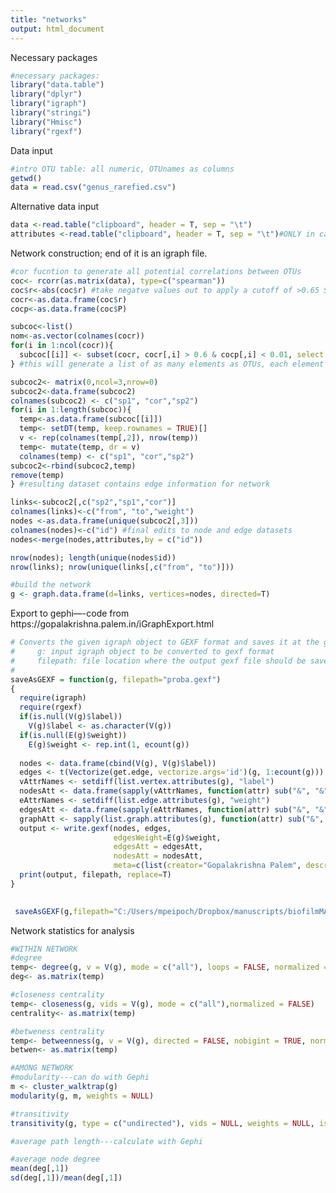 ```yaml
---
title: "networks"
output: html_document
---
```

Necessary packages
```r
#necessary packages:
library("data.table")
library("dplyr")
library("igraph")
library("stringi")
library("Hmisc")
library("rgexf")
```

Data input
```r
#intro OTU table: all numeric, OTUnames as columns
getwd() 
data = read.csv("genus_rarefied.csv")
```

Alternative data input
```r
data <-read.table("clipboard", header = T, sep = "\t")
attributes <-read.table("clipboard", header = T, sep = "\t")#ONLY in case need to copy/paste dataset in
```

Network construction; end of it is an igraph file.
```r
#cor fucntion to generate all potential correlations between OTUs
coc<- rcorr(as.matrix(data), type=c("spearman")) 
coc$r<-abs(coc$r) #take negatve values out to apply a cutoff of >0.65 Spearman rank correlation
cocr<-as.data.frame(coc$r)
cocp<-as.data.frame(coc$P)

subcoc<-list()
nom<-as.vector(colnames(cocr))
for(i in 1:ncol(cocr)){
  subcoc[[i]] <- subset(cocr, cocr[,i] > 0.6 & cocp[,i] < 0.01, select = c(nom[[i]]))
} #this will generate a list of as many elements as OTUs, each element contains a vector with only OTU correlations above the predetermined cutoff (r=0.6 and p-value 0.5 here)

subcoc2<- matrix(0,ncol=3,nrow=0)
subcoc2<-data.frame(subcoc2)
colnames(subcoc2) <- c("sp1", "cor","sp2")
for(i in 1:length(subcoc)){
  temp<-as.data.frame(subcoc[[i]])
  temp<- setDT(temp, keep.rownames = TRUE)[]
  v <- rep(colnames(temp[,2]), nrow(temp))  
  temp<- mutate(temp, dr = v)
  colnames(temp) <- c("sp1", "cor","sp2")
subcoc2<-rbind(subcoc2,temp)
remove(temp)
} #resulting dataset contains edge information for network

links<-subcoc2[,c("sp2","sp1","cor")]
colnames(links)<-c("from", "to","weight")
nodes <-as.data.frame(unique(subcoc2[,3]))
colnames(nodes)<-c("id") #final edits to node and edge datasets
nodes<-merge(nodes,attributes,by = c("id"))

nrow(nodes); length(unique(nodes$id))
nrow(links); nrow(unique(links[,c("from", "to")]))

#build the network
g <- graph.data.frame(d=links, vertices=nodes, directed=T) 

```

Export to gephi----code from https://gopalakrishna.palem.in/iGraphExport.html
```r
# Converts the given igraph object to GEXF format and saves it at the given filepath location
#     g: input igraph object to be converted to gexf format
#     filepath: file location where the output gexf file should be saved
#
saveAsGEXF = function(g, filepath="proba.gexf")
{
  require(igraph)
  require(rgexf)
  if(is.null(V(g)$label))
    V(g)$label <- as.character(V(g))
  if(is.null(E(g)$weight))
    E(g)$weight <- rep.int(1, ecount(g))
  
  nodes <- data.frame(cbind(V(g), V(g)$label))
  edges <- t(Vectorize(get.edge, vectorize.args='id')(g, 1:ecount(g)))
  vAttrNames <- setdiff(list.vertex.attributes(g), "label") 
  nodesAtt <- data.frame(sapply(vAttrNames, function(attr) sub("&", "&",get.vertex.attribute(g, attr))))
  eAttrNames <- setdiff(list.edge.attributes(g), "weight") 
  edgesAtt <- data.frame(sapply(eAttrNames, function(attr) sub("&", "&",get.edge.attribute(g, attr))))
  graphAtt <- sapply(list.graph.attributes(g), function(attr) sub("&", "&",get.graph.attribute(g, attr)))
  output <- write.gexf(nodes, edges, 
                       edgesWeight=E(g)$weight,
                       edgesAtt = edgesAtt,
                       nodesAtt = nodesAtt,
                       meta=c(list(creator="Gopalakrishna Palem", description="igraph -> gexf converted file", keywords="igraph, gexf, R, rgexf"), graphAtt))
  print(output, filepath, replace=T)
}
   

 saveAsGEXF(g,filepath="C:/Users/mpeipoch/Dropbox/manuscripts/biofilmMARC/Manuscript/Figures/Network2/grassland.gexf")


```

Network statistics for analysis
```r
#WITHIN NETWORK
#degree
temp<- degree(g, v = V(g), mode = c("all"), loops = FALSE, normalized = FALSE)
deg<- as.matrix(temp)

#closeness centrality
temp<- closeness(g, vids = V(g), mode = c("all"),normalized = FALSE)
centrality<- as.matrix(temp)

#betweness centrality
temp<- betweenness(g, v = V(g), directed = FALSE, nobigint = TRUE, normalized = FALSE)
betwen<- as.matrix(temp)

#AMONG NETWORK
#modularity---can do with Gephi
m <- cluster_walktrap(g)
modularity(g, m, weights = NULL)

#transitivity
transitivity(g, type = c("undirected"), vids = NULL, weights = NULL, isolates = c("NaN", "zero"))

#average path length---calculate with Gephi

#average node degree
mean(deg[,1])
sd(deg[,1])/mean(deg[,1])








```
